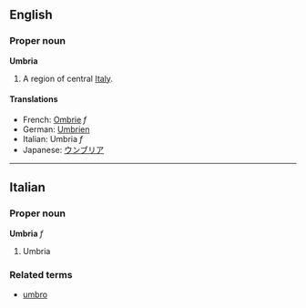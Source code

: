 ==English==

===Proper noun===
'''Umbria'''

#A region of central [[Italy]].

====Translations====

*French: [[Ombrie]] ''f''
*German: [[Umbrien]]
*Italian: Umbria ''f''
*Japanese: [[ウンブリア]]

----

==Italian==
===Proper noun===
'''Umbria''' ''f''

#Umbria

===Related terms===
*[[umbro]]